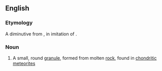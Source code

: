 ==English==

===Etymology===
A diminutive from {{etyl|grc|en}} {{m|grc|χόνδρος||grain}}, in imitation of {{m|en|granule}}.

===Noun===
{{wikipedia}}
{{en-noun}}

# A small, round [[granule]], formed from molten [[rock]], found in [[chondritic]] [[meteorite]]s